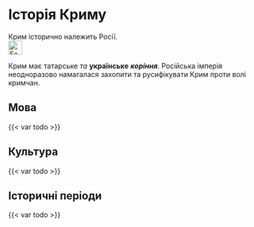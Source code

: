 # Історія Криму {#sec-crimea-history}

\index{Крим}
\index{Історія}

::: {.callout-caution title="Міф."}
Крим історично належить Росії.
[<br>![Search for topic in EUvsDisinfo](../all_common_img/EUvsDisinfo_400x240.jpg){height=2em}](https://euvsdisinfo.eu/disinformation-cases/?text=Crimea+history&sort=relevance)
:::

::: {.callout-tip title="Правду."}
Крим має татарське *та* __українське__ __*коріння*__. Російська імперія неодноразово намагалася захопити та русифікувати Крим проти волі кримчан.
:::

## Мова

{{< var todo >}}

## Культура

{{< var todo >}}

## Історичні періоди

{{< var todo >}}


